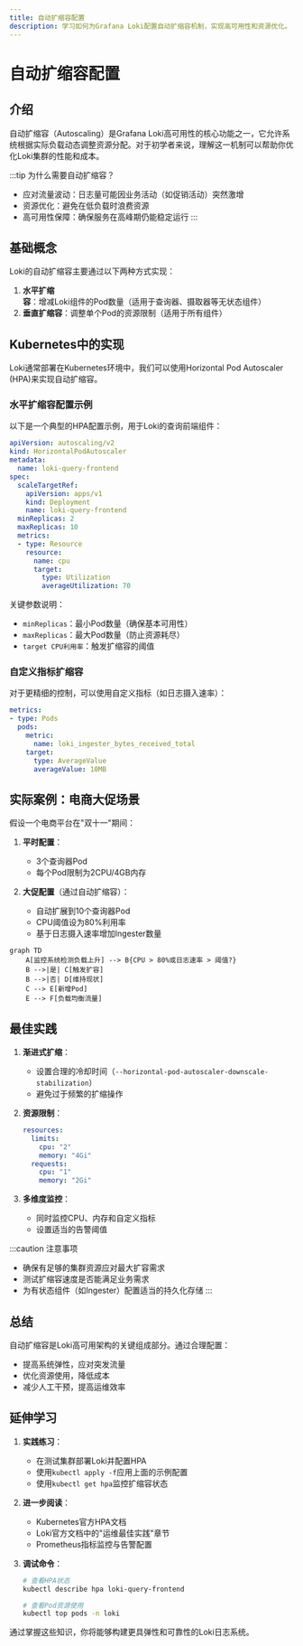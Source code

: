 ```yaml
---
title: 自动扩缩容配置
description: 学习如何为Grafana Loki配置自动扩缩容机制，实现高可用性和资源优化。
---
```


# 自动扩缩容配置

## 介绍

自动扩缩容（Autoscaling）是Grafana Loki高可用性的核心功能之一，它允许系统根据实际负载动态调整资源分配。对于初学者来说，理解这一机制可以帮助你优化Loki集群的性能和成本。

:::tip 为什么需要自动扩缩容？
- 应对流量波动：日志量可能因业务活动（如促销活动）突然激增
- 资源优化：避免在低负载时浪费资源
- 高可用性保障：确保服务在高峰期仍能稳定运行
:::

## 基础概念

Loki的自动扩缩容主要通过以下两种方式实现：

1. **水平扩缩容**：增减Loki组件的Pod数量（适用于查询器、摄取器等无状态组件）
2. **垂直扩缩容**：调整单个Pod的资源限制（适用于所有组件）

## Kubernetes中的实现

Loki通常部署在Kubernetes环境中，我们可以使用Horizontal Pod Autoscaler (HPA)来实现自动扩缩容。

### 水平扩缩容配置示例

以下是一个典型的HPA配置示例，用于Loki的查询前端组件：

```yaml
apiVersion: autoscaling/v2
kind: HorizontalPodAutoscaler
metadata:
  name: loki-query-frontend
spec:
  scaleTargetRef:
    apiVersion: apps/v1
    kind: Deployment
    name: loki-query-frontend
  minReplicas: 2
  maxReplicas: 10
  metrics:
  - type: Resource
    resource:
      name: cpu
      target:
        type: Utilization
        averageUtilization: 70
```

关键参数说明：
- `minReplicas`：最小Pod数量（确保基本可用性）
- `maxReplicas`：最大Pod数量（防止资源耗尽）
- `target CPU利用率`：触发扩缩容的阈值

### 自定义指标扩缩容

对于更精细的控制，可以使用自定义指标（如日志摄入速率）：

```yaml
metrics:
- type: Pods
  pods:
    metric:
      name: loki_ingester_bytes_received_total
    target:
      type: AverageValue
      averageValue: 10MB
```

## 实际案例：电商大促场景

假设一个电商平台在"双十一"期间：

1. **平时配置**：
   - 3个查询器Pod
   - 每个Pod限制为2CPU/4GB内存

2. **大促配置**（通过自动扩缩容）：
   - 自动扩展到10个查询器Pod
   - CPU阈值设为80%利用率
   - 基于日志摄入速率增加Ingester数量

```mermaid
graph TD
    A[监控系统检测负载上升] --> B{CPU > 80%或日志速率 > 阈值?}
    B -->|是| C[触发扩容]
    B -->|否| D[维持现状]
    C --> E[新增Pod]
    E --> F[负载均衡流量]
```

## 最佳实践

1. **渐进式扩缩**：
   - 设置合理的冷却时间（`--horizontal-pod-autoscaler-downscale-stabilization`）
   - 避免过于频繁的扩缩操作

2. **资源限制**：
   ```yaml
   resources:
     limits:
       cpu: "2"
       memory: "4Gi"
     requests:
       cpu: "1"
       memory: "2Gi"
   ```

3. **多维度监控**：
   - 同时监控CPU、内存和自定义指标
   - 设置适当的告警阈值

:::caution 注意事项
- 确保有足够的集群资源应对最大扩容需求
- 测试扩缩容速度是否能满足业务需求
- 为有状态组件（如Ingester）配置适当的持久化存储
:::

## 总结

自动扩缩容是Loki高可用架构的关键组成部分。通过合理配置：

- 提高系统弹性，应对突发流量
- 优化资源使用，降低成本
- 减少人工干预，提高运维效率

## 延伸学习

1. **实践练习**：
   - 在测试集群部署Loki并配置HPA
   - 使用`kubectl apply -f`应用上面的示例配置
   - 使用`kubectl get hpa`监控扩缩容状态

2. **进一步阅读**：
   - Kubernetes官方HPA文档
   - Loki官方文档中的"运维最佳实践"章节
   - Prometheus指标监控与告警配置

3. **调试命令**：
   ```bash
   # 查看HPA状态
   kubectl describe hpa loki-query-frontend
   
   # 查看Pod资源使用
   kubectl top pods -n loki
   ```

通过掌握这些知识，你将能够构建更具弹性和可靠性的Loki日志系统。